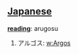 == [[Japanese]] ==                                          

'''[[reading]]''': arugosu

# アルゴス: [[w:Argos]]